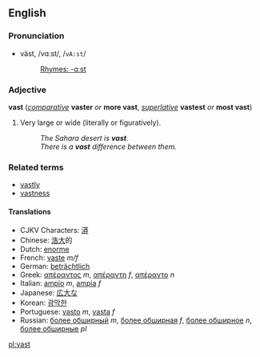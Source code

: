 ==English==
===Pronunciation===
*väst, /vɑːst/, /<tt>vA:st</tt>/
*:[[Rhymes:English:-ɑːst|Rhymes: -ɑːst]]

===Adjective===
'''vast''' (''[[comparative]]'' '''vaster''' ''or'' '''more vast''', ''[[superlative]]'' '''vastest''' ''or'' '''most vast''')

#Very large or wide (literally or figuratively).
#:''The Sahara desert is '''vast'''.''
#:''There is a '''vast''' difference between them.''

===Related terms===
*[[vastly]]
*[[vastness]]

====Translations====
*CJKV Characters: [[漭]]
*Chinese: [[浩大]]的
*Dutch: [[enorme]]
*French: [[vaste]] ''m/f''
*German: [[beträchtlich]]
*Greek: [[απέραντος]] ''m'', [[απέραντη]] ''f'', [[απέραντο]] ''n''
*Italian: [[ampio]] ''m'', [[ampia]] ''f''
*Japanese: [[広大]]な
*Korean: [[광막한]]
*Portuguese: [[vasto]] ''m'', [[vasta]] ''f''
*Russian: [[более обширный]] ''m'', [[более обширная]] ''f'', [[более обширное]] ''n'', [[более обширные]] ''pl''

[[pl:vast]]